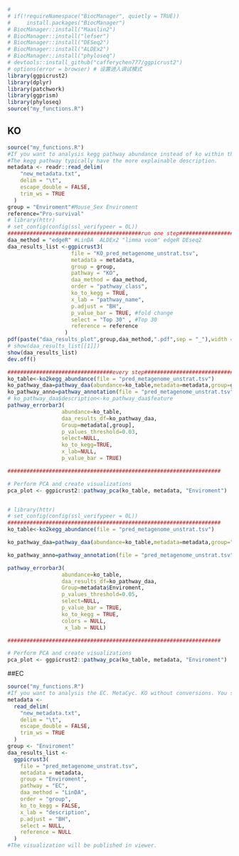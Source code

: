 

```r
# 
# if(!requireNamespace("BiocManager", quietly = TRUE))
#     install.packages("BiocManager")
# BiocManager::install("Maaslin2")
# BiocManager::install("lefser")
# BiocManager::install("DESeq2")
# BiocManager::install("ALDEx2")
# BiocManager::install("phyloseq")
# devtools::install_github("cafferychen777/ggpicrust2")
# options(error = browser) # 设置进入调试模式
library(ggpicrust2)
library(dplyr)
library(patchwork)
library(ggprism)
library(phyloseq)
source("my_functions.R")
```

## KO

```r
source("my_functions.R")
#If you want to analysis kegg pathway abundance instead of ko within the pathway. You should turn ko_to_kegg to TRUE.
#The kegg pathway typically have the more explainable description.
metadata <- readr::read_delim(
    "new_metadata.txt",
    delim = "\t",
    escape_double = FALSE,
    trim_ws = TRUE
  )
group = "Enviroment"#Mouse_Sex Enviroment
reference="Pro-survival"
# library(httr)
# set_config(config(ssl_verifypeer = 0L))
##########################################run one step##########################################
daa_method = "edgeR" #LinDA  ALDEx2 "limma voom" edgeR DEseq2
daa_results_list <-ggpicrust3(
                    file = "KO_pred_metagenome_unstrat.tsv",
                    metadata = metadata,
                    group = group,
                    pathway = "KO",
                    daa_method = daa_method,
                    order = "pathway_class",
                    ko_to_kegg = TRUE,
                    x_lab = "pathway_name",
                    p.adjust = "BH",
                    p_value_bar = TRUE, #fold change
                    select = "Top 30" , #Top 30
                    reference = reference 
                  )
pdf(paste("daa_results_plot",group,daa_method,".pdf",sep = "_"),width = 18)
# show(daa_results_list[[1]])
show(daa_results_list)
dev.off()
```


```r
#################################every step##################################
ko_table<-ko2kegg_abundance(file = "pred_metagenome_unstrat.tsv")
ko_pathway_daa=pathway_daa(abundance=ko_table,metadata=metadata,group=group)
ko_pathway_anno=pathway_annotation(file = "pred_metagenome_unstrat.tsv",daa_results_df=ko_pathway_daa,pathway = "KO",ko_to_kegg = TRUE)
# ko_pathway_daa$description<-ko_pathway_daa$feature
pathway_errorbar3(
                 abundance=ko_table,
                 daa_results_df=ko_pathway_daa,
                 Group=metadata[,group],
                 p_values_threshold=0.03,
                 select=NULL,
                 ko_to_kegg=TRUE,
                 x_lab=NULL,
                 p_value_bar = TRUE)

###################################################################

# Perform PCA and create visualizations
pca_plot <- ggpicrust2::pathway_pca(ko_table, metadata, "Enviroment")


# library(httr)
# set_config(config(ssl_verifypeer = 0L))
###################################################################
ko_table<-ko2kegg_abundance(file = "pred_metagenome_unstrat.tsv")

ko_pathway_daa=pathway_daa(abundance=ko_table,metadata=metadata,group="Enviroment")

ko_pathway_anno=pathway_annotation(file = "pred_metagenome_unstrat.tsv",daa_results_df=ko_pathway_daa,pathway = "KO",ko_to_kegg = TRUE)

pathway_errorbar3(
                 abundance=ko_table,
                 daa_results_df=ko_pathway_daa,
                 Group=metadata$Enviroment,
                 p_values_threshold=0.05,
                 select=NULL,
                 p_value_bar = TRUE,
                 ko_to_kegg = TRUE,
                 colors = NULL,
                  x_lab = NULL)

###################################################################

# Perform PCA and create visualizations
pca_plot <- ggpicrust2::pathway_pca(ko_table, metadata, "Enviroment")
```

##EC

```r
source("my_functions.R")
#If you want to analysis the EC. MetaCyc. KO without conversions. You should turn ko_to_kegg to FALSE.
metadata <-
  read_delim(
    "new_metadata.txt",
    delim = "\t",
    escape_double = FALSE,
    trim_ws = TRUE
  )
group <- "Enviroment"
daa_results_list <-
  ggpicrust3(
    file = "pred_metagenome_unstrat.tsv",
    metadata = metadata,
    group = "Enviroment",
    pathway = "EC",
    daa_method = "LinDA",
    order = "group",
    ko_to_kegg = FALSE,
    x_lab = "description",
    p.adjust = "BH",
    select = NULL,
    reference = NULL
  )
#The visualization will be published in viewer.

```





